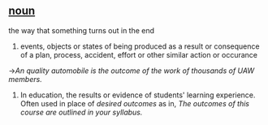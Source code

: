 ==[[noun]]==

the way that something turns out in the end

#events, objects or states of being produced as a result or consequence of a plan, process, accident, effort or other similar action or occurance
->''An quality automobile is the outcome of the work of thousands of UAW members.''
#In education, the results or evidence of students' learning experience. Often used in place of ''desired outcomes'' as in, ''The outcomes of this course are outlined in your syllabus.''